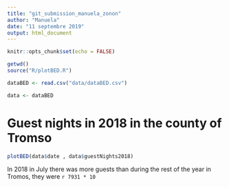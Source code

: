 ---
title: "git_submission_manuela_zonon"
author: "Manuela"
date: "11 septembre 2019"
output: html_document
---

```{r setup, include=FALSE}
knitr::opts_chunk$set(echo = FALSE)
```

```{r}
getwd()
source("R/plotBED.R")
```


```{r}
dataBED <- read.csv("data/dataBED.csv")
```


```{r}
data <- dataBED
```


# Guest nights in 2018 in the county of Tromso

```{r}
plotBED(data$date , data$guestNights2018)
```

In 2018 in July there was more guests than during the rest of the year in Tromos, they were ` r 7931 * 10 `
